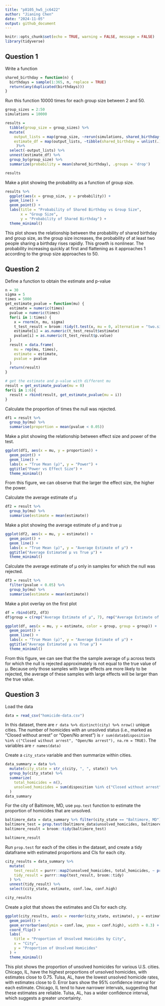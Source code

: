 ```yaml
---
title: "p8105_hw5_jc6422"
author: "Jianing Chen"
date: "2024-11-05"
output: github_document
---
```


```r
knitr::opts_chunk$set(echo = TRUE, warning = FALSE, message = FALSE)
library(tidyverse)
```

## Question 1

Write a function

```r
shared_birthday = function(n) {
  birthdays = sample(1:365, n, replace = TRUE)
  return(any(duplicated(birthdays)))
}
```

Run this function 10000 times for each group size between 2 and 50.

```r
group_sizes = 2:50
simulations = 10000

results = 
  tibble(group_size = group_sizes) %>%
  mutate(
    output_lists = map(group_size, ~rerun(simulations, shared_birthday(.x))),
    estimate_df = map(output_lists, ~tibble(shared_birthday = unlist(.)))
     )%>%
  select(-output_lists) %>%
  unnest(estimate_df) %>%
  group_by(group_size) %>%
  summarize(probability = mean(shared_birthday), .groups = 'drop')

results
```

Make a plot showing the probability as a function of group size.

```r
results %>%
  ggplot(aes(x = group_size, y = probability)) +
  geom_line() +
  geom_point() +
  labs(title = "Probability of Shared Birthday vs Group Size",
       x = "Group Size",
       y = "Probability of Shared Birthday") +
  theme_minimal()
```

This plot shows the relationship between the probability of shared birthday and group size, as the group size increases, the probability of at least two people sharing a birthday rises rapidly. This growth is nonlinear. The probability increasing quickly at first and flattening as it approaches 1 according to the group size approaches to 50.

## Question 2

Define a function to obtain the estimate and p-value

```r
n = 30         
sigma = 5  
times = 5000 
get_estimate_pvalue = function(mu) {
  estimate = numeric(times)
  pvalue = numeric(times)
  for(i in 1:times) {
    x = rnorm(n, mu, sigma)
    t_test_result = broom::tidy(t.test(x, mu = 0, alternative = "two.sided"))
    estimate[i] = as.numeric(t_test_result$estimate)
    pvalue[i] = as.numeric(t_test_result$p.value)
  }
  result = data.frame(
    mu = rep(mu, times),
    estimate = estimate,
    pvalue = pvalue
  )
  return(result)
}

# get the estimate and p-value with different mu
result = get_estimate_pvalue(mu = 0)
for(i in 1:6){
  result = rbind(result, get_estimate_pvalue(mu = i))
}


```

Calculate the proportion of times the null was rejected. 

```r
df1 = result %>%
  group_by(mu) %>%
  summarise(proportion = mean(pvalue < 0.05))
```

Make a plot showing the relationship between effect size and power of the test.

```r
ggplot(df1, aes(x = mu, y = proportion)) +
  geom_point() +
  geom_line() +
  labs(x = "True Mean (μ)", y = "Power") +
  ggtitle("Power vs Effect Size") +
  theme_minimal()
```

From this figure, we can observe that the larger the effect size, the higher the power.

Calculate the average estimate of μ

```r
df2 = result %>%
  group_by(mu) %>%
  summarise(estimate = mean(estimate))
```

Make a plot showing the average estimate of μ and true μ

```r
ggplot(df2, aes(x = mu, y = estimate)) +
  geom_point() +
  geom_line() +
  labs(x = "True Mean (μ)", y = "Average Estimate of μ") +
  ggtitle("Average Estimated μ vs True μ") +
  theme_minimal()
```
Calculate the average estimate of μ only in samples for which the null was rejected.

```r
df3 = result %>%
  filter(pvalue < 0.05) %>%
  group_by(mu) %>%
  summarise(estimate = mean(estimate))
```

Make a plot overlay on the first plot

```r
df = rbind(df2, df3)
df$group = c(rep("Average Estimate of μ", 7), rep("Average Estimate of μ (μ reject H0)", 7))

ggplot(df, aes(x = mu, y = estimate, color = group, group = group)) +
  geom_point() +
  geom_line() +
  labs(x = "True Mean (μ)", y = "Average Estimate of μ") +
  ggtitle("Average Estimated μ vs True μ") +
  theme_minimal()
```

From this figure, we can see that the the sample average of μ across tests for which the null is rejected approximately is not equal to the true value of μ. Because only those samples with large effects are more likely to be rejected, the average of these samples with large effects will be larger than the true value.

## Question 3

Load the data

```r
data = read_csv("homicide-data.csv")
```

In this dataset, there are `r data %>% distinct(city) %>% nrow()` unique cities. The number of homicides with an unsolved status (i.e., marked as “Closed without arrest” or “Open/No arrest”) is `r sum(data$disposition %in% c("Closed without arrest", "Open/No arrest"), na.rm = TRUE)`. The variables are `r names(data)`


Create a `city_state` variable and then summarize within cities.

```r
data_summary = data %>%
  mutate(city_state = str_c(city, ", ", state)) %>%
  group_by(city_state) %>%
  summarize(
    total_homicides = n(),
    unsolved_homicides = sum(disposition %in% c("Closed without arrest", "Open/No arrest"))
  )
data_summary
```

For the city of Baltimore, MD, use ` pop.test` function to estimate the proportion of homicides that are unsolved.

```r
baltimore_data = data_summary %>% filter(city_state == "Baltimore, MD")
baltimore_test = prop.test(baltimore_data$unsolved_homicides, baltimore_data$total_homicides)
baltimore_result = broom::tidy(baltimore_test)

baltimore_result

```
Run `prop.test` for each of the cities in the dataset, and create a tidy dataframe with estimated proportions and CIs for each city.

```r
city_results = data_summary %>%
  mutate(
    test_result = purrr::map2(unsolved_homicides, total_homicides, ~ prop.test(.x, .y)),
    tidy_result = purrr::map(test_result, broom::tidy)
  ) %>%
  unnest(tidy_result) %>%
  select(city_state, estimate, conf.low, conf.high)

city_results
```

Create a plot that shows the estimates and CIs for each city.

```r
ggplot(city_results, aes(x = reorder(city_state, estimate), y = estimate)) +
  geom_point() +
  geom_errorbar(aes(ymin = conf.low, ymax = conf.high), width = 0.3) +
  coord_flip() +
  labs(
    title = "Proportion of Unsolved Homicides by City",
    x = "City",
    y = "Proportion of Unsolved Homicides"
  ) +
  theme_minimal()
```

This plot shows the proportion of unsolved homicides for various U.S. cities. Chicago, IL, have the highest proportions of unsolved homicides, with estimates close to 0.75. Tulsa, AL, have the lowest unsolved homicide rates, with estimates close to 0. Error bars show the 95% confidence interval for each estimate. Chicago, IL tend to have narrower intervals, suggesting that these estimates are reliable. Tulsa, AL, has a wider confidence interval, which suggests a greater uncertainty.

